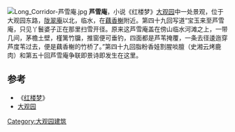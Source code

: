 {{unreferenced|time=2013-06-16T10:47:32+00:00}}
[[File:Long_Corridor-芦雪庵.jpg|thumb]]
'''芦雪庵'''，小说《红楼梦》[[大观园|大观园]]中一处景观，位于大观园东路，[[陇翠庵|陇翠庵]]以北，临水，在[[藕香榭|藕香榭]]附近。第四十九回写道“宝玉来至芦雪庵，只见丫鬟婆子正在那里扫雪开径。原来这芦雪庵盖在傍山临水河滩之上，一带几间，茅檐土壁，槿篱竹牖，推窗便可垂钓，四面都是芦苇掩覆，一条去径逶迤穿芦度苇过去，便是藕香榭的竹桥了。”第四十九回脂粉香娃割腥啖膻（史湘云烤鹿肉）和第五十回芦雪庵争联即景诗即发生在这里。

==参考==
* 《[[红楼梦|红楼梦]]》
* [[大观园|大观园]]

[[Category:大观园建筑|Category:大观园建筑]]